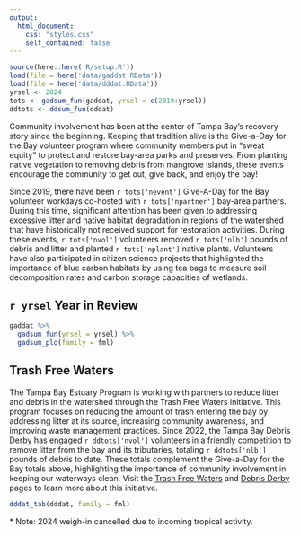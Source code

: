 ```yaml
---
output:
  html_document:
    css: "styles.css"
    self_contained: false
---
```


```r
source(here::here('R/setup.R'))
load(file = here('data/gaddat.RData'))
load(file = here('data/dddat.RData'))
yrsel <- 2024
tots <- gadsum_fun(gaddat, yrsel = c(2019:yrsel))
ddtots <- ddsum_fun(dddat)
```

Community involvement has been at the center of Tampa Bay's recovery story since the beginning. Keeping that tradition alive is the Give-a-Day for the Bay volunteer program where community members put in "sweat equity" to protect and restore bay-area parks and preserves. From planting native vegetation to removing debris from mangrove islands, these events encourage the community to get out, give back, and enjoy the bay!

Since 2019, there have been `r tots['nevent']` Give-A-Day for the Bay volunteer workdays co-hosted with `r tots['npartner']` bay-area partners. During this time, significant attention has been given to addressing excessive litter and native habitat degradation in regions of the watershed that have historically not received support for restoration activities. During these events, `r tots['nvol']` volunteers removed `r tots['nlb']` pounds of debris and litter and planted `r tots['nplant']` native plants. Volunteers have also participated in citizen science projects that highlighted the importance of blue carbon habitats by using tea bags to measure soil decomposition rates and carbon storage capacities of wetlands.

## `r yrsel` Year in Review 

```r
gaddat %>% 
  gadsum_fun(yrsel = yrsel) %>% 
  gadsum_plo(family = fml)
```

## Trash Free Waters

The Tampa Bay Estuary Program is working with partners to reduce litter and debris in the watershed through the Trash Free Waters initiative. This program focuses on reducing the amount of trash entering the bay by addressing litter at its source, increasing community awareness, and improving waste management practices.  Since 2022, the Tampa Bay Debris Derby has engaged `r ddtots['nvol']` volunteers in a friendly competition to remove litter from the bay and its tributaries, totaling `r ddtots['nlb']` pounds of debris to date. These totals complement the Give-a-Day for the Bay totals above, highlighting the importance of community involvement in keeping our waterways clean. Visit the [Trash Free Waters](https://tbep.org/trash-free-waters/){target="_parent"} and [Debris Derby](https://tbep.org/debris-derby/){target="_parent"} pages to learn more about this initiative.

```r
dddat_tab(dddat, family = fml)
```

\* Note: 2024 weigh-in cancelled due to incoming tropical activity.

<script type="text/javascript" src="js/iframeResizer.contentWindow.min.js"></script>
